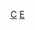 {{Asbox
| icon = [[File:Chinese entertainment.jpg|23px]][[File:P vip.png|25px]]
| pix       =
| subject   = 
| qualifier = 關於[[中国大陆]][[娱乐]][[传记|人物]]
| category  = 中国娱乐人物小作品
| tempsort =  China
| name      = Template:China-enter-bio-stub
}}<noinclude>
[[Category:娛樂人物小作品模板|C]]
[[Category:中國人物小作品模板|E]]
</noinclude>